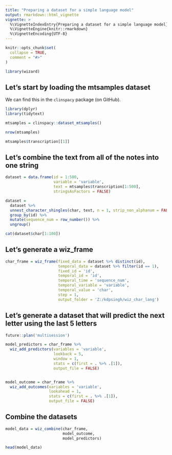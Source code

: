 ```yaml
---
title: "Preparing a dataset for a simple language model"
output: rmarkdown::html_vignette
vignette: >
  %\VignetteIndexEntry{Preparing a dataset for a simple language model}
  %\VignetteEngine{knitr::rmarkdown}
  %\VignetteEncoding{UTF-8}
---
```


```r
knitr::opts_chunk$set(
  collapse = TRUE,
  comment = "#>"
)
```

```r
library(wizard)
```

## Let's start by loading the mtsamples dataset

We can find this in the `clinspacy` package (on GitHub).

```r
library(dplyr)
library(tidytext)

mtsamples = clinspacy::dataset_mtsamples()

nrow(mtsamples)

mtsamples$transcription[[1]]
```

## Let's combine the text from all of the notes into one string

```r
dataset = data.frame(id = 1:500, 
                     variable = 'variable',
                     text = mtsamples$transcription[1:500], 
                     stringsAsFactors = FALSE)

dataset = 
  dataset %>% 
  unnest_character_shingles(char, text, n = 1, strip_non_alphanum = FALSE) %>% 
  group_by(id) %>% 
  mutate(sequence_num = row_number()) %>% 
  ungroup()

cat(dataset$char[1:100])
```

## Let's generate a wiz_frame

```r
char_frame = wiz_frame(fixed_data = dataset %>% distinct(id), 
                       temporal_data = dataset %>% filter(id == 1),
                       fixed_id = 'id',
                       temporal_id = 'id',
                       temporal_time = 'sequence_num',
                       temporal_variable = 'variable',
                       temporal_value = 'char',
                       step = 1,
                       output_folder = 'Z:/kdpsingh/wiz_char_lang')
```

## Let's generate a dataset that will predict the next letter using the last 5 letters

```r
future::plan('multisession')

model_predictors = char_frame %>% 
  wiz_add_predictors(variables = 'variable', 
                     lookback = 5,
                     window = 1, 
                     stats = c(first = . %>% .[1]),
                     output_file = FALSE)


model_outcome = char_frame %>% 
  wiz_add_outcomes(variables = 'variable', 
                   lookahead = 1,
                   stats = c(first = . %>% .[1]),
                   output_file = FALSE)
```

## Combine the datasets

```r
model_data = wiz_combine(char_frame, 
                         model_outcome, 
                         model_predictors)

head(model_data)
```

